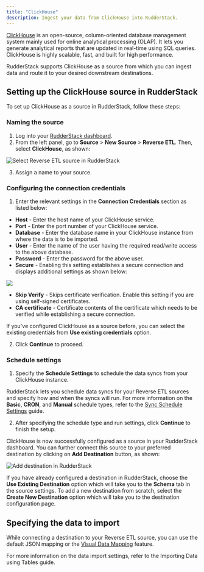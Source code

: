 ```yaml
---
title: "ClickHouse"
description: Ingest your data from ClickHouse into RudderStack.
---
```


[ClickHouse](https://clickhouse.tech/) is an open-source, column-oriented database management system mainly used for online analytical processing \(OLAP\). It lets you generate analytical reports that are updated in real-time using SQL queries. ClickHouse is highly scalable, fast, and built for high performance.

RudderStack supports ClickHouse as a source from which you can ingest data and route it to your desired downstream destinations.

## Setting up the ClickHouse source in RudderStack

To set up ClickHouse as a source in RudderStack, follow these steps:

### Naming the source

1. Log into your [RudderStack dashboard](https://app.rudderstack.com/).
2. From the left panel, go to **Source** > **New Source** > **Reverse ETL**.  Then, select **ClickHouse**, as shown:

<img src="../../assets/warehouse-actions-sources/select-source.png" alt="Select Reverse ETL source in RudderStack" />

3. Assign a name to your source.

### Configuring the connection credentials

1. Enter the relevant settings in the **Connection Credentials** section as listed below:

- **Host** - Enter the host name of your ClickHouse service.
- **Port** - Enter the port number of your ClickHouse service.
- **Database** - Enter the database name in your ClickHouse instance from where the data is to be imported.
- **User** - Enter the name of the user having the required read/write access to the above database.
- **Password** - Enter the password for the above user.
- **Secure** - Enabling this setting establishes a secure connection and displays additional settings as shown below:

<img src="../../assets/warehouse-actions-sources/clickhouse-additional-settings.png" />

  - **Skip Verify** - Skips certificate verification. Enable this setting if you are using self-signed certificates.
  - **CA certificate** -  Certificate contents of the certificate which needs to be verified while establishing a secure connection.

<div class="successBlock">

If you've configured ClickHouse as a source before, you can select the existing credentials from <strong>Use existing credentials</strong> option.
</div>

2. Click **Continue** to proceed.

### Schedule settings

1. Specify the **Schedule Settings** to schedule the data syncs from your ClickHouse instance.

<div class="infoBlock">

RudderStack lets you schedule data syncs for your Reverse ETL sources and specify how and when the syncs will run. For more information on the <strong>Basic</strong>, <strong>CRON</strong>, and <strong>Manual</strong> schedule types, refer to the <a href="https://www.rudderstack.com/docs/sources/reverse-etl/common-settings/sync-schedule-settings/">Sync Schedule Settings</a> guide.
</div>

2. After specifying the schedule type and run settings, click **Continue** to finish the setup.

ClickHouse is now successfully configured as a source in your RudderStack dashboard. You can further connect this source to your preferred destination by clicking on **Add Destination** button, as shown:

<img src="../../assets/warehouse-actions-sources/destination.png" alt="Add destination in RudderStack" />

<div class="infoBlock">
  
If you have already configured a destination in RudderStack, choose the <strong>Use Existing Destination</strong> option which will take you to the <strong>Schema</strong> tab in the source settings. To add a new destination from scratch, select the <strong>Create New Destination</strong> option which will take you to the destination configuration page.
</div>

## Specifying the data to import

While connecting a destination to your Reverse ETL source, you can use the default JSON mapping or the [Visual Data Mapping](https://www.rudderstack.com/docs/sources/reverse-etl/features/visual-data-mapper/) feature.

<div class="infoBlock">

For more information on the data import settings, refer to the <Link to="/sources/reverse-etl/common-settings/importing-data-using-tables/">Importing Data using Tables</Link> guide.
</div>


